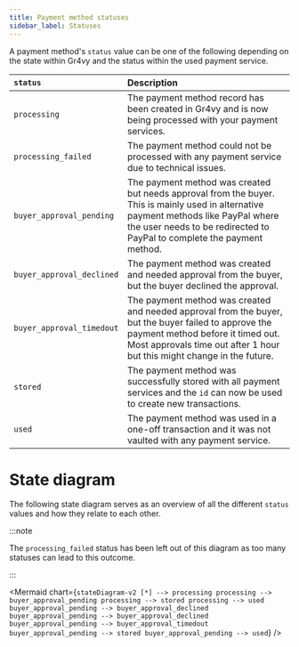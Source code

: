 ```yaml
---
title: Payment method statuses
sidebar_label: Statuses
---
```



A payment method's `status` value can be one of the following depending on the
state within Gr4vy and the status within the used payment service.

| `status`                  | Description                                                                                                                                                                                                          |
| :------------------------ | :------------------------------------------------------------------------------------------------------------------------------------------------------------------------------------------------------------------- |
| `processing`              | The payment method record has been created in Gr4vy and is now being processed with your payment services.                                                                                                           |
| `processing_failed`       | The payment method could not be processed with any payment service due to technical issues.                                                                                                                          |
| `buyer_approval_pending`  | The payment method was created but needs approval from the buyer. This is mainly used in alternative payment methods like PayPal where the user needs to be redirected to PayPal to complete the payment method.     |
| `buyer_approval_declined` | The payment method was created and needed approval from the buyer, but the buyer declined the approval.                                                                                                              |
| `buyer_approval_timedout` | The payment method was created and needed approval from the buyer, but the buyer failed to approve the payment method before it timed out. Most approvals time out after 1 hour but this might change in the future. |
| `stored`                  | The payment method was successfully stored with all payment services and the `id` can now be used to create new transactions.                                                                                        |
| `used`                    | The payment method was used in a one-off transaction and it was not vaulted with any payment service.                                                                                                                |

# State diagram

The following state diagram serves as an overview of all the different `status`
values and how they relate to each other.

:::note

The `processing_failed` status has been left out of this diagram as too many
statuses can lead to this outcome.

:::

<Mermaid
  chart={`
stateDiagram-v2
    [*] --> processing
    processing --> buyer_approval_pending
    processing --> stored
    processing --> used
    buyer_approval_pending --> buyer_approval_declined
    buyer_approval_pending --> buyer_approval_declined
    buyer_approval_pending --> buyer_approval_timedout
    buyer_approval_pending --> stored
    buyer_approval_pending --> used
`}
/>
